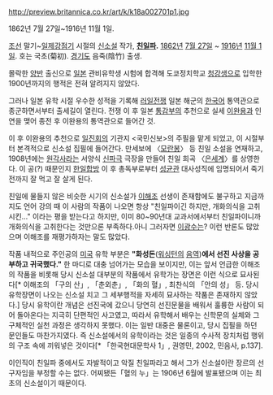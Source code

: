 http://preview.britannica.co.kr/art/k/k18a002701p1.jpg

1862년 7월 27일~1916년 11월 1일.

[[조선]] 말기~[[일제강점기]] 시절의 [[신소설]] 작가, '''[[친일파]].''' [[1862년]] [[7월 27일]] ~ [[1916년]] [[11월 1일]]. 호는 국초(菊初). [[경기도]] 음죽(陰竹) 출생.

몰락한 [[양반]] 출신으로 [[일본]] 관비유학생 시험에 합격해 도쿄정치학교 [[청강생]]으로 입학한 1900년까지의 행적은 전혀 알려지지 않았다. 

그러나 일본 유학 시절 우수한 성적을 기록해 [[러일전쟁]] 일본 해군의 [[한국어]] 통역관으로 종군하면서부터 출세길이 열린다. 전쟁 이 후 일본 [[통감부]]의 추천으로 실세 [[이완용]]과 인연을 맺어 종전 후 이완용의 통역관으로 들어간 것.

이 후 이완용의 추천으로 [[일진회]]의 기관지 <국민신보>의 주필을 맡게 되었고, 이 시절부터 본격적으로 신소설 집필에 들어간다. 만세보에 〈[[모란봉]]〉 등 친일 소설을 연재하고, 1908년에는 [[원각사]]라는 서양식 [[신파극]] 극장을 만들어 친일 희곡 〈[[은세계]]〉를 상영한다. 이 공(?) 때문인지 [[한일합방]] 이 후 총독부로부터 [[성균관]] 대사성직에 임명되어서 죽기 전까지 잘 먹고 잘 살게 된다.

친일에 물들지 않은 비슷한 시기의 신소설가 [[이해조]] 선생이 존재함에도 불구하고 지금까지도 언어 강의 때 이 사람의 작품이 나오면 항상 "친일파이긴 하지만, 개화의식을 고취시킨…" 이라는 평을 받는다고 하지만, 이미 80~90년대 교과서에서부터 친일파이니까 개화의식을 고취한다는 것만으론 부족하다.아니 그러자면 [[이광수]]는? 이런 반론도 많았으며 이해조를 재평가하자는 말도 많았다.

작품 내적으로 주인공의 [[미국]] 유학 부분은 '''"화성돈'''([[워싱턴]]의 [[음역]])'''에서 선진 사상을 공부하고 귀국했다."''' 한 마디로 대충 넘어가는 모습을 보이지만, 이는 앞서 언급한 이해조의 작품을 비롯해 당시 신소설 대부분의 작품에서 유학가는 장면은 이런 식으로 묘사된다[* 이해조의 「구의 산」, 「춘외춘」, 「화의 혈」, 최찬식의 「안의 성」 등. 당시 유학장면이 나오는 신소설 치고 그 세부행적을 자세히 묘사하는 작품은 존재하지 않았다.] 당시 유학이란 개념은 선진국에 갔으니 당연히 선진문물을 배워서 훌륭한 사람이 되어 돌아온다는 지극히 단편적인 사고였고, 따라서 유학해서 배우는 신학문의 실체와 그 구체적인 실천 과정은 생각하지 못했다. 이는 일반 대중은 물론이고, 당시 집필을 하던 문인들도 마찬가지였다. 즉 신소설에서의 유학이라는 것은 일종의 수사적 장치처럼 행위의 구조 속에 끼워넣은 것이다[* 「한국현대문학사 1」, 권영민, 2002, 민음사, p.137].

이인직이 친일파 중에서도 자발적이고 악질 친일파라고 해서 그가 신소설이란 장르의 선구자임을 부정할 수는 없다. 어찌됐든「혈의 누」는 1906년 6월에 발표됐으며 이는 최초의 신소설이기 때문이다. 
